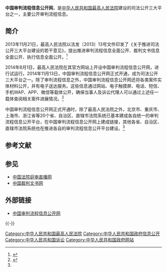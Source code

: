 '''中国审判流程信息公开网'''，是[[中华人民共和国最高人民法院|中华人民共和国最高人民法院]]建设的司法公开三大平台之一，主要公开审判流程信息。

==简介==
2013年11月21日，最高人民法院以法发〔2013〕13号文件印发了《关于推进司法公开三大平台建设的若干意见》，提出推进审判流程信息全面公开、裁判文书信息全面公开、执行信息全面公开。<ref name=fl>{{Cite web |url=http://www.law-lib.com/fzdt/newshtml/21/20131128145721.htm |title=最高法解读推进司法公开三大平台建设意见，法律图书馆，2013-11-28 |accessdate=2014-11-13 |archive-date=2016-03-04 |archive-url=https://web.archive.org/web/20160304141301/http://www.law-lib.com/fzdt/newshtml/21/20131128145721.htm |dead-url=no }}</ref>

2014年8月1日，最高人民法院在其官方网站上开设中国审判流程信息公开网，进行试运行。2014年11月13日，中国审判流程信息公开网正式开通，成为司法公开三大平台之一。除了审判流程信息之外，中国审判流程信息公开网还将各类案件实体材料公开，并有电子送达服务。这些信息通过网站、电子触摸屏、电话、短信、手机WAP、APP、微信等载体公开，确保当事人及诉讼代理人可以通过上述任一载体查阅相关案件进展情况。<ref name=ifeng>{{Cite web |url=http://finance.ifeng.com/a/20141113/13273047_0.shtml |title=中国审判流程信息公开网正式开通，凤凰网，2014-11-13 |accessdate=2014-11-13 |archive-date=2019-05-11 |archive-url=https://web.archive.org/web/20190511172921/http://finance.ifeng.com/a/20141113/13273047_0.shtml |dead-url=no }}</ref>

中国审判流程信息公开网正式开通时，除了最高人民法院之外，北京市、重庆市、上海市、浙江省等20个省、自治区、直辖市法院系统已基本建成各自统一的审判流程信息公开平台，在中国审判流程信息公开网上建成链接，其他各省、自治区、直辖市法院系统也在推进各自的审判流程信息公开平台建设。<ref name=ifeng/>

==参考文献==
{{reflist}}

== 参见 ==
* [[中国法院庭审直播网|中国法院庭审直播网]]
* [[中国裁判文书网|中国裁判文书网]]

== 外部链接 ==
* [http://www.court.gov.cn/zgsplcxxgkw/ 中国审判流程信息公开网]{{Wayback|url=http://www.court.gov.cn/zgsplcxxgkw/ |date=20190510220908 }}
{{-}}
{{中华人民共和国法院|最}}

[[Category:中华人民共和国最高人民法院|Category:中华人民共和国最高人民法院]]
[[Category:中华人民共和国政府信息公开|Category:中华人民共和国政府信息公开]]
[[Category:中华人民共和国诉讼|Category:中华人民共和国诉讼]]
[[Category:中华人民共和国政府网站|Category:中华人民共和国政府网站]]